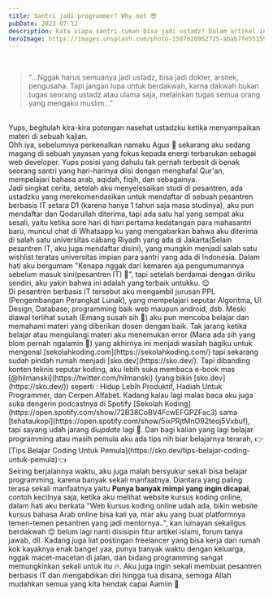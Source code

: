 ```yaml
---
title: Santri jadi programmer? Why not 😎
pubDate: 2023-07-12
description: Kata siapa santri cuman bisa jadi ustadz? Dalam artikel ini berisi sepenggal cerita hidupku yang tidak penah terbesit dibenakku sebagai seorang santri, tapi aku yakin ini semua sudah Allah tentukan dalam skenario-Nya, dan itulah yang terbaik untukku. Didalamnya juga ada beberapa tips coding untuk pemula dari sko.dev semoga bermanfaat 😊
heroImage: https://images.unsplash.com/photo-1587620962725-abab7fe55159?ixlib=rb-4.0.3&ixid=M3wxMjA3fDB8MHxwaG90by1wYWdlfHx8fGVufDB8fHx8fA%3D%3D&auto=format&fit=crop&w=1031&q=80
---
```

<br/>
<blockquote class="text-xl italic font-semibold">
    <p>"...Nggak harus semuanya jadi ustadz, bisa jadi dokter, arsitek, pengusaha. Tapi jangan lupa untuk berdakwah, karna dakwah bukan tugas seorang ustadz atau ulama saja, melainkan tugas semua orang yang mengaku muslim..."</p>
</blockquote>

<br/>
Yups, begitulah kira-kira potongan nasehat ustadzku ketika menyampaikan materi di sebuah kajian.

<br/>
Ohh iya, sebelumnya perkenalkan namaku Agus 👋 sekarang aku sedang magang di sebuah yayasan yang fokus kepada energi terbarukan sebagai web developer. Yups posisi yang dahulu tak pernah terbesit di benak seorang santri yang hari-harinya diisi dengan menghafal Qur'an, mempelajari bahasa arab, aqidah, fiqih, dan sebagainya.

<br/>
Jadi singkat cerita, setelah aku menyelesaikan studi di pesantren, ada ustadzku yang merekomendasikan untuk mendaftar di sebuah pesantren berbasis IT setara D1 (karena hanya 1 tahun saja masa studinya), aku pun mendaftar dan Qodarullah diterima, tapi ada satu hal yang sempat aku sesali, yaitu ketika sore hari di hari pertama kedatangan para mahasantri baru, muncul chat di Whatsapp ku yang mengabarkan bahwa aku diterima di salah satu universitas cabang Riyadh yang ada di Jakarta(Selain pesantren IT, aku juga mendaftar disini), yang mungkin menjadi salah satu wishlist teratas universitas impian para santri yang ada di Indonesia. Dalam hati aku bergumam "Kenapa nggak dari kemaren aja pengumumannya sebelum masuk sini(pesantren IT) 😬", tapi setelah berdamai dengan diriku sendiri, aku yakin bahwa ini adalah yang terbaik untukku. 😌

<br/>
Di pesantren berbasis IT tersebut aku mengambil jurusan PPL (Pengembangan Perangkat Lunak), yang mempelajari seputar Algoritma, UI Design, Database, programming baik web maupun android, dsb. Meski diawal terlihat susah (Emang susah sih 🤭) aku pun mencoba belajar dan memahami materi yang diberikan dosen dengan baik. Tak jarang ketika belajar atau mengulangi materi aku menemukan error (Mana ada sih yang blom pernah ngalamin 🤣) yang akhirnya ini menjadi wasilah bagiku untuk mengenal [sekolahkoding.com](https://sekolahkoding.com/) tapi sekarang sudah pindah rumah menjadi [sko.dev](https://sko.dev/). Tapi dibanding konten teknis seputar koding, aku lebih suka membaca e-book mas [@hilmanski](https://twitter.com/hilmanski) (yang bikin [sko.dev](https://sko.dev/)) seperti : Hidup Lebih Produktif, Hadiah Untuk Programmer, dan Cerpen Alfabet. Kadang kalau lagi malas baca aku juga suka dengerin podcastnya di Spotify [Sekolah Koding](https://open.spotify.com/show/72B38CoBV4FcwEFGPZFac3) sama [tehataukopi](https://open.spotify.com/show/5ixPRjtMnO92teoj5Vxbuf), tapi sayang udah jarang di<i>update</i> lagi 🥲. Dan bagi kalian yang lagi belajar programming atau masih pemula aku ada tips nih biar belajarnya terarah, 👉[Tips Belajar Coding Untuk Pemula](https://sko.dev/tips-belajar-coding-untuk-pemula)👈

<br/>
Seiring berjalannya waktu, aku juga malah bersyukur sekali bisa belajar programming, karena banyak sekali manfaatnya. Diantara yang paling terasa sekali manfaatnya yaitu <b>Punya banyak mimpi yang ingin dicapai</b>, contoh kecilnya saja, ketika aku melihat website kursus koding online, dalam hati aku berkata "Web kursus koding online udah ada, bikin website kursus bahasa Arab online bisa kali ya, ntar aku yang buat platformnya temen-temen pesantren yang jadi mentornya..", kan lumayan sekaligus berdakwah 😊 belum lagi nanti disisipin fitur artikel islami, forum tanya jawab, dll. Kadang juga liat postingan freelancer yang bisa kerja dari rumah kok kayaknya enak banget yaa, punya banyak waktu dengan keluarga, nggak macet-macetan di jalan, dan bidang programming sangat memungkinkan sekali untuk itu 🔥. Aku juga ingin sekali membuat pesantren berbasis IT dan mengabdikan diri hingga tua disana, semoga Allah mudahkan semua yang kita hendak capai Aamiin 🤲
